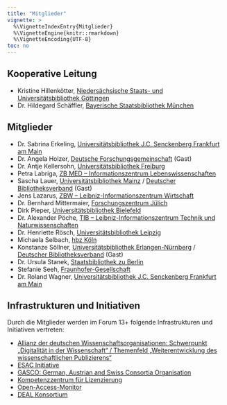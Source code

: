 ```yaml
---
title: "Mitglieder"
vignette: >
  %\VignetteIndexEntry{Mitglieder}
  %\VignetteEngine{knitr::rmarkdown}
  %\VignetteEncoding{UTF-8}
toc: no
---
```



## Kooperative Leitung

- Kristine Hillenkötter, [Niedersächsische Staats- und Universitätsbibliothek Göttingen](https://www.sub.uni-goettingen.de/)
- Dr. Hildegard Schäffler, [Bayerische Staatsbibliothek München](https://www.bsb-muenchen.de/) 

## Mitglieder

- Dr. Sabrina Erkeling, [Universitätsbibliothek J.C. Senckenberg Frankfurt am Main](https://www.ub.uni-frankfurt.de/) 
- Dr. Angela Holzer, [Deutsche Forschungsgemeinschaft](https://www.dfg.de/) (Gast) 
- Dr. Antje Kellersohn, [Universitätsbibliothek Freiburg](https://www.ub.uni-freiburg.de/) 
- Petra Labriga, [ZB MED -- Informationszentrum Lebenswissenschaften](https://www.zbmed.de/) 
- Sascha Lauer, [Universitätsbibliothek Mainz](https://www.ub.uni-mainz.de/de) / [Deutscher Bibliotheksverband](https://www.bibliotheksverband.de/) (Gast) 
- Jens Lazarus, [ZBW -- Leibniz-Informationszentrum Wirtschaft](https://www.zbw.eu/de/) 
- Dr. Bernhard Mittermaier, [Forschungszentrum Jülich](https://www.fz-juelich.de) 
- Dirk Pieper, [Universitätsbibliothek Bielefeld](https://www.uni-bielefeld.de/ub/) 
- Dr. Alexander Pöche, [TIB -- Leibniz-Informationszentrum Technik und Naturwissenschaften](https://www.tib.eu/de/) 
- Dr. Henriette Rösch, [Universitätsbibliothek Leipzig](https://www.ub.uni-leipzig.de) 
- Michaela Selbach, [hbz Köln](https://www.hbz-nrw.de/) 
- Konstanze Söllner, [Universitätsbibliothek Erlangen-Nürnberg](https://ub.fau.de/) / [Deutscher Bibliotheksverband](https://www.bibliotheksverband.de/) (Gast) 
- Dr. Ursula Stanek, [Staatsbibliothek zu Berlin](https://staatsbibliothek-berlin.de/) 
- Stefanie Seeh, [Fraunhofer-Gesellschaft](https://www.fraunhofer.de/) 
- Dr. Roland Wagner, [Universitätsbibliothek J.C. Senckenberg Frankfurt am Main](https://www.ub.uni-frankfurt.de/) 

## Infrastrukturen und Initiativen

Durch die Mitglieder werden im Forum 13+ folgende Infrastrukturen und Initiativen vertreten:

- [Allianz der deutschen Wissenschaftsorganisationen: Schwerpunkt „Digitalität in der Wissenschaft“ / Themenfeld „Weiterentwicklung des wissenschaftlichen Publizierens“](https://www.allianzschwerpunkt-digitalitaet.de/weiterentwicklung-des-wissenschaftlichen-publizierens/) 
- [ESAC Initiative](https://esac-initiative.org/)
- [GASCO: German, Austrian and Swiss Consortia Organisation](https://www.hbz-nrw.de/produkte/digitale-inhalte/gasco) 
- [Kompetenzzentrum für Lizenzierung](https://www.fid-lizenzen.de)
- [Open-Access-Monitor](https://open-access-monitor.de/)
- [DEAL Konsortium](https://deal-konsortium.de) 

